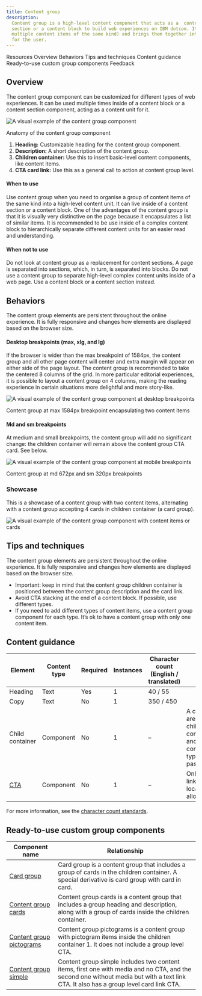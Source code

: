 ```yaml
---
title: Content group
description:
  Content group is a high-level content component that acts as a  content unit, and it is used inside of a content
  section or a content block to build web experiences on IBM dotcom. It encapsulates basic content components (one or
  multiple content items of the same kind) and brings them together into a custom visual which solves a specific problem
  for the user.
---
```



<ComponentDescription name="Content group" type="layout" />

<AnchorLinks>

<AnchorLink>Resources</AnchorLink>
<AnchorLink>Overview</AnchorLink>
<AnchorLink>Behaviors</AnchorLink>
<AnchorLink>Tips and techniques</AnchorLink>
<AnchorLink>Content guidance</AnchorLink>
<AnchorLink>Ready-to-use custom group components</AnchorLink>
<AnchorLink>Feedback</AnchorLink>

</AnchorLinks>

<ResourceLinks name="Content group" type="layout" />

## Overview

The content group component can be customized for different types of web experiences. It can be used multiple times
inside of a content block or a content section component, acting as a content unit for it.

![A visual example of the content group component](../../images/component/content-group/component--content-group--overview.png)

<Caption>Anatomy of the content group component</Caption>

<br />

1. **Heading:** Customizable heading for the content group component.
2. **Description:** A short description of the content group.
3. **Children container:** Use this to insert basic-level content components, like content items.
4. **CTA card link:** Use this as a general call to action at content group level.

#### When to use

Use content group when you need to organise a group of content items of the same kind into a high-level content unit. It
can live inside of a content section or a content block. One of the advantages of the content group is that it is
visually very distinctive on the page because it encapsulates a list of similar items. It is recommended to be use
inside of a complex content block to hierarchically separate different content units for an easier read and
understanding.

#### When not to use

Do not look at content group as a replacement for content sections. A page is separated into sections, which, in turn,
is separated into blocks. Do not use a content group to separate high-level complex content units inside of a web page.
Use a content block or a content section instead.

## Behaviors

The content group elements are persistent throughout the online experience. It is fully responsive and changes how
elements are displayed based on the browser size.

#### Desktop breakpoints (max, xlg, and lg)

If the browser is wider than the max breakpoint of 1584px, the content group and all other page content will center and
extra margin will appear on either side of the page layout. The content group is recommended to take the centered 8
columns of the grid. In more particular editorial experiences, it is possible to layout a content group on 4 columns,
making the reading experience in certain situations more delightful and more story-like.

<Row>

<Column colMd={4} colLg={8}>

![A visual example of the content group component at desktop breakpoints](../../images/component/content-group/component--content-group--behaviors-desktop.png)

<Caption>Content group at max 1584px breakpoint encapsulating two content items</Caption>

</Column>

</Row>

#### Md and sm breakpoints

At medium and small breakpoints, the content group will add no significant change: the children container will remain
above the content group CTA card. See below.

![A visual example of the content group component at mobile breakpoints](../../images/component/content-group/component--content-group--behaviors-mobile.png)

<Caption>Content group at md 672px and sm 320px breakpoints</Caption>

### Showcase

This is a showcase of a content group with two content items, alternating with a content group accepting 4 cards in
children container (a card group).

![A visual example of the content group component with content items or cards](../../images/component/content-group/component--content-group--showcase.gif)

## Tips and techniques

The content group elements are persistent throughout the online experience. It is fully responsive and changes how
elements are displayed based on the browser size.

- Important: keep in mind that the content group children container is positioned between the content group description
  and the card link.
- Avoid CTA stacking at the end of a content block. If possible, use different types.
- If you need to add different types of content items, use a content group component for each type. It’s ok to have a
  content group with only one content item.

## Content guidance

| Element                                                    | Content type | Required | Instances | Character count <br/>(English / translated) | Notes                                                                               |
| ---------------------------------------------------------- | ------------ | -------- | --------- | ------------------------------------------- | ----------------------------------------------------------------------------------- |
| Heading                                                    | Text         | Yes      | 1         | 40 / 55                                     |                                                                                     |
| Copy                                                       | Text         | No       | 1         | 350 / 450                                   |                                                                                     |
| Child container                                            | Component    | No       | 1         | –                                           | A container area that child components, and other content types can be passed into. |
| [CTA](https://www.ibm.com/standards/carbon/components/cta) | Component    | No       | 1         | –                                           | Only card link and local type allowed                                               |

For more information, see the
[character count standards](https://github.com/carbon-design-system/carbon-for-ibm-dotcom-website/wiki/Character-count-standards).

## Ready-to-use custom group components

| Component name                                                                                       | Relationship                                                                                                                                                                          |
| ---------------------------------------------------------------------------------------------------- | ------------------------------------------------------------------------------------------------------------------------------------------------------------------------------------- |
| [Card group](https://www.ibm.com/standards/carbon/components/card-group)                             | Card group is a content group that includes a group of cards in the children container. A special derivative is card group with card in card.                                         |
| [Content group cards](https://www.ibm.com/standards/carbon/components/content-group-cards)           | Content group cards is a content group that includes a group heading and description, along with a group of cards inside the children container.                                      |
| [Content group pictograms](https://www.ibm.com/standards/carbon/components/content-group-pictograms) | Content group pictograms is a content group with pictogram items inside the children container 1. It does not include a group level CTA.                                              |
| [Content group simple](https://www.ibm.com/standards/carbon/components/content-group-simple)         | Content group simple includes two content items, first one with media and no CTA, and the second one without media but with a text link CTA. It also has a group level card link CTA. |

<ComponentFooter name="Content group" type="layout" />
